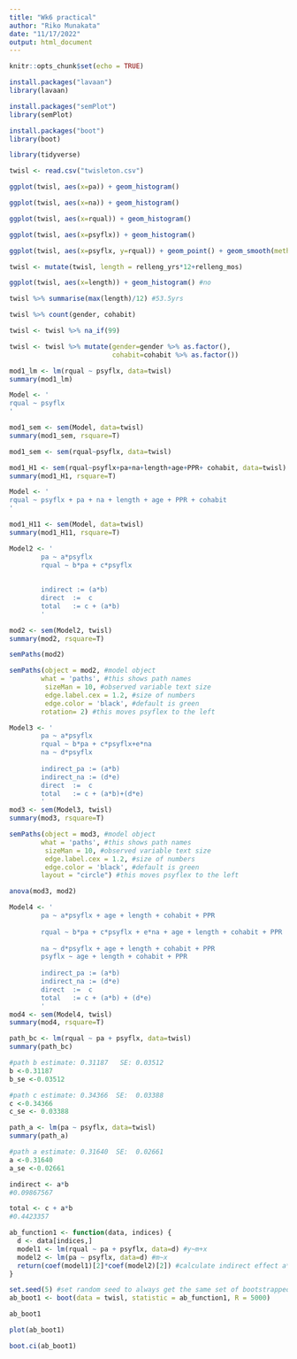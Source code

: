 ```yaml
---
title: "Wk6 practical"
author: "Riko Munakata"
date: "11/17/2022"
output: html_document
---
```


```r
knitr::opts_chunk$set(echo = TRUE)
```

```r
install.packages("lavaan")
library(lavaan)
```
```r
install.packages("semPlot")
library(semPlot)
```
```r
install.packages("boot")
library(boot)
```
```r
library(tidyverse)

```
```r
twisl <- read.csv("twisleton.csv")
```

```r
ggplot(twisl, aes(x=pa)) + geom_histogram()
```
```r
ggplot(twisl, aes(x=na)) + geom_histogram()
```
```r
ggplot(twisl, aes(x=rqual)) + geom_histogram()
```
```r
ggplot(twisl, aes(x=psyflx)) + geom_histogram()
```
```r
ggplot(twisl, aes(x=psyflx, y=rqual)) + geom_point() + geom_smooth(method=lm)
```
```r
twisl <- mutate(twisl, length = relleng_yrs*12+relleng_mos)
```

```r
ggplot(twisl, aes(x=length)) + geom_histogram() #no

```
```r
twisl %>% summarise(max(length)/12) #53.5yrs
```
```r
twisl %>% count(gender, cohabit)
```


```r
twisl <- twisl %>% na_if(99)
```

```r
twisl <- twisl %>% mutate(gender=gender %>% as.factor(),
                          cohabit=cohabit %>% as.factor())
```

```r
mod1_lm <- lm(rqual ~ psyflx, data=twisl)
summary(mod1_lm)
```

```r
Model <- '
rqual ~ psyflx
'

mod1_sem <- sem(Model, data=twisl)
summary(mod1_sem, rsquare=T)
```
```r
mod1_sem <- sem(rqual~psyflx, data=twisl)
```

```r
mod1_H1 <- sem(rqual~psyflx+pa+na+length+age+PPR+ cohabit, data=twisl)
summary(mod1_H1, rsquare=T)
```
```r
Model <- '
rqual ~ psyflx + pa + na + length + age + PPR + cohabit
'

mod1_H11 <- sem(Model, data=twisl)
summary(mod1_H11, rsquare=T)

```
```r
Model2 <- '
        pa ~ a*psyflx
        rqual ~ b*pa + c*psyflx
        
        
        indirect := (a*b)
        direct  :=  c
        total   := c + (a*b)
        '
```

```r
mod2 <- sem(Model2, twisl)
summary(mod2, rsquare=T)

```
```r
semPaths(mod2)
```
```r
semPaths(object = mod2, #model object
        what = 'paths', #this shows path names
         sizeMan = 10, #observed variable text size
         edge.label.cex = 1.2, #size of numbers
         edge.color = 'black', #default is green
        rotation= 2) #this moves psyflex to the left
```
```r
Model3 <- '
        pa ~ a*psyflx
        rqual ~ b*pa + c*psyflx+e*na
        na ~ d*psyflx
        
        indirect_pa := (a*b)
        indirect_na := (d*e)
        direct  :=  c
        total   := c + (a*b)+(d*e)
        '
mod3 <- sem(Model3, twisl)
summary(mod3, rsquare=T)
```
```r
semPaths(object = mod3, #model object
        what = 'paths', #this shows path names
         sizeMan = 10, #observed variable text size
         edge.label.cex = 1.2, #size of numbers
         edge.color = 'black', #default is green
        layout = "circle") #this moves psyflex to the left
```
```r
anova(mod3, mod2)
```


```r
Model4 <- '
        pa ~ a*psyflx + age + length + cohabit + PPR
        
        rqual ~ b*pa + c*psyflx + e*na + age + length + cohabit + PPR
        
        na ~ d*psyflx + age + length + cohabit + PPR
        psyflx ~ age + length + cohabit + PPR
        
        indirect_pa := (a*b) 
        indirect_na := (d*e)
        direct  :=  c
        total   := c + (a*b) + (d*e)
        '
mod4 <- sem(Model4, twisl)
summary(mod4, rsquare=T)

```
```r
path_bc <- lm(rqual ~ pa + psyflx, data=twisl)
summary(path_bc)
```
```r
#path b estimate: 0.31187   SE: 0.03512 
b <-0.31187 
b_se <-0.03512 

#path c estimate: 0.34366  SE:  0.03388 
c <-0.34366
c_se <- 0.03388 
```

```r
path_a <- lm(pa ~ psyflx, data=twisl)
summary(path_a)
```
```r
#path a estimate: 0.31640  SE:  0.02661 
a <-0.31640
a_se <-0.02661

```

```r
indirect <- a*b
#0.09867567
```

```r
total <- c + a*b
#0.4423357
```

```r
ab_function1 <- function(data, indices) {
  d <- data[indices,]
  model1 <- lm(rqual ~ pa + psyflx, data=d) #y~m+x
  model2 <- lm(pa ~ psyflx, data=d) #m~x
  return(coef(model1)[2]*coef(model2)[2]) #calculate indirect effect a*b the 2nd coefficent in each model output, in the 2nd column
}
```

```r
set.seed(5) #set random seed to always get the same set of bootstrapped samples
ab_boot1 <- boot(data = twisl, statistic = ab_function1, R = 5000)
```

```r
ab_boot1
```

```r
plot(ab_boot1)
```
```r
boot.ci(ab_boot1)
```
```r

```

